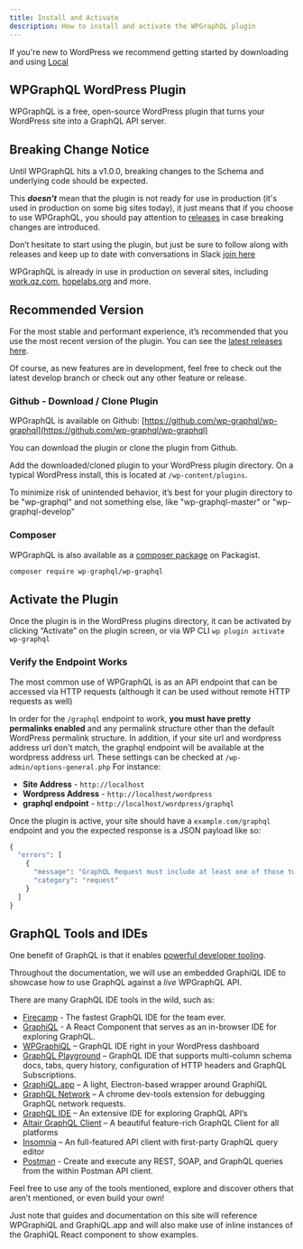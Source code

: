 ```yaml
---
title: Install and Activate
description: How to install and activate the WPGraphQL plugin
---
```



<Note type="warning" title="New to WordPress?">
  If you're new to WordPress we recommend getting started by downloading and
  using <a href="https://localwp.com/">Local</a>
</Note>

## WPGraphQL WordPress Plugin

WPGraphQL is a free, open-source WordPress plugin that turns your WordPress site into a GraphQL API
server.

## Breaking Change Notice

<Note type="warning">
Until WPGraphQL hits a v1.0.0, breaking changes to the Schema and underlying code should be expected.

This **_doesn't_** mean that the plugin is not ready for use in production (it's used in production
on some big sites today), it just means that if you choose to use WPGraphQL, you should pay attention
to [releases](https://github.com/wp-graphql/wp-graphql/releases) in case breaking changes are introduced.

</Note>

<p></p>

Don’t hesitate to start using the plugin, but just be sure to follow along with releases and keep up
to date with conversations in Slack [join here](https://wpgql-slack.herokuapp.com/)

WPGraphQL is already in use in production on several sites, including [work.qz.com](https://work.qz.com), [hopelabs.org](https://hopelabs.org) and more.

## Recommended Version

For the most stable and performant experience, it’s recommended that you use the most recent version
of the plugin. You can see the [latest releases here](https://github.com/wp-graphql/wp-graphql/releases).

Of course, as new features are in development, feel free to check out the latest develop branch or
check out any other feature or release.

### Github - Download / Clone Plugin
WPGraphQL is available on Github: [https://github.com/wp-graphql/wp-graphql](https://github.com/wp-graphql/wp-graphql)

You can download the plugin or clone the plugin from Github.

Add the downloaded/cloned plugin to your WordPress plugin directory. On a typical WordPress install,
this is located at `/wp-content/plugins`.

<Note type="info" title="Install Directory">
  To minimize risk of unintended behavior, it’s best for your plugin directory
  to be "wp-graphql" and not something else, like "wp-graphql-master" or
  "wp-graphql-develop"
</Note>

### Composer
WPGraphQL is also available as a [composer package](https://packagist.org/packages/wp-graphql/wp-graphql) on Packagist.

```bash
composer require wp-graphql/wp-graphql
```

## Activate the Plugin

Once the plugin is in the WordPress plugins directory, it can be activated by clicking “Activate” on
the plugin screen, or via WP CLI `wp plugin activate wp-graphql`

### Verify the Endpoint Works

The most common use of WPGraphQL is as an API endpoint that can be accessed via HTTP requests
(although it can be used without remote HTTP requests as well)

In order for the `/graphql` endpoint to work, **you must have pretty permalinks enabled** and any permalink structure other than the default WordPress permalink structure. In addition, if your site url and wordpress address url don't match, the graphql endpoint will be available at the wordpress address url. These settings can be checked at `/wp-admin/options-general.php` For instance:

- **Site Address** - `http://localhost`
- **Wordpress Address** - `http://localhost/wordpress`
- **graphql endpoint** - `http://localhost/wordpress/graphql`

Once the plugin is active, your site should have a `example.com/graphql` endpoint and you the
expected response is a JSON payload like so:

```graphql
{
  "errors": [
    {
      "message": "GraphQL Request must include at least one of those two parameters: \"query\" or \"queryId\"",
      "category": "request"
    }
  ]
}
```

## GraphQL Tools and IDEs

One benefit of GraphQL is that it enables [powerful developer tooling](https://github.com/chentsulin/awesome-graphql#tools).

Throughout the documentation, we will use an embedded GraphiQL IDE to showcase how to use GraphQL
against a _live_ WPGraphQL API.

There are many GraphQL IDE tools in the wild, such as:

- [Firecamp](https://firecamp.io/graphql) - The fastest GraphQL IDE for the team ever.
- [GraphiQL](https://github.com/graphql/graphiql) - A React Component that serves as an in-browser IDE for exploring GraphQL.
- [WPGraphiQL](https://github.com/wp-graphql/wp-graphiql) – GraphQL IDE right in your WordPress dashboard
- [GraphQL Playground](https://github.com/graphcool/graphql-playground) – GraphQL IDE that supports multi-column schema docs, tabs, query history, configuration of HTTP headers and GraphQL Subscriptions.
- [GraphiQL.app](https://github.com/skevy/graphiql-app) – A light, Electron-based wrapper around GraphiQL
- [GraphQL Network](https://github.com/Ghirro/graphql-network) – A chrome dev-tools extension for debugging GraphQL network requests.
- [GraphQL IDE](https://github.com/redound/graphql-ide) – An extensive IDE for exploring GraphQL API’s
- [Altair GraphQL Client](https://github.com/imolorhe/altair) – A beautiful feature-rich GraphQL Client for all platforms
- [Insomnia](https://insomnia.rest/) – An full-featured API client with first-party GraphQL query editor
- [Postman](https://www.postman.com/) - Create and execute any REST, SOAP, and GraphQL queries from the within Postman API client.

<Note type="info">
Feel free to use any of the tools mentioned, explore and discover others that aren’t mentioned, or even build your own!

Just note that guides and documentation on this site will reference WPGraphiQL and GraphiQL.app and will also make use of inline instances of the GraphiQL React component to show examples.

</Note>
